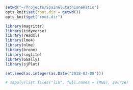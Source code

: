 ```r
setwd("~/Projects/SpainGlutathioneRatio")
opts_knit$set(root.dir = getwd())
opts_knit$get("root.dir")
```

```r
library(magrittr)
library(tidyverse)
library(readxl)
library(lme4)
library(nlme)
library(broom)
library(svglite)
library(GGally)
library(sjPlot)

set.seed(as.integer(as.Date("2018-03-08")))

# sapply(list.files("lib", full.names = TRUE), source)
```
